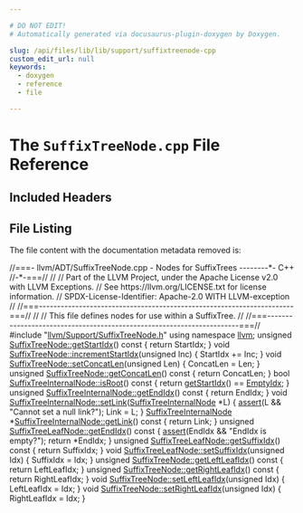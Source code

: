 ```yaml
---

# DO NOT EDIT!
# Automatically generated via docusaurus-plugin-doxygen by Doxygen.

slug: /api/files/lib/lib/support/suffixtreenode-cpp
custom_edit_url: null
keywords:
  - doxygen
  - reference
  - file

---
```





# The `SuffixTreeNode.cpp` File Reference

<DoxygenPage pluginConfig={pluginConfig}>



## Included Headers

<IncludesList>
<IncludesListItem
  filePath="llvm/Support/SuffixTreeNode.h"
  permalink="/docs/api/files/include/include/llvm/include/llvm/support/suffixtreenode-h"
  isLocal="true" />
</IncludesList>


## File Listing

The file content with the documentation metadata removed is:

<ProgramListing>

<Link id="l00001" /><CodeLine lineNumber="1"><span class="doxyHighlightComment">//===- llvm/ADT/SuffixTreeNode.cpp - Nodes for SuffixTrees --------&#42;- C++</span></CodeLine>
<Link id="l00002" /><CodeLine lineNumber="2"><span class="doxyHighlightComment">//-&#42;-===//</span></CodeLine>
<Link id="l00003" /><CodeLine lineNumber="3"><span class="doxyHighlightComment">//</span></CodeLine>
<Link id="l00004" /><CodeLine lineNumber="4"><span class="doxyHighlightComment">// Part of the LLVM Project, under the Apache License v2.0 with LLVM Exceptions.</span></CodeLine>
<Link id="l00005" /><CodeLine lineNumber="5"><span class="doxyHighlightComment">// See https://llvm.org/LICENSE.txt for license information.</span></CodeLine>
<Link id="l00006" /><CodeLine lineNumber="6"><span class="doxyHighlightComment">// SPDX-License-Identifier: Apache-2.0 WITH LLVM-exception</span></CodeLine>
<Link id="l00007" /><CodeLine lineNumber="7"><span class="doxyHighlightComment">//</span></CodeLine>
<Link id="l00008" /><CodeLine lineNumber="8"><span class="doxyHighlightComment">//===----------------------------------------------------------------------===//</span></CodeLine>
<Link id="l00009" /><CodeLine lineNumber="9"><span class="doxyHighlightComment">//</span></CodeLine>
<Link id="l00010" /><CodeLine lineNumber="10"><span class="doxyHighlightComment">// This file defines nodes for use within a SuffixTree.</span></CodeLine>
<Link id="l00011" /><CodeLine lineNumber="11"><span class="doxyHighlightComment">//</span></CodeLine>
<Link id="l00012" /><CodeLine lineNumber="12"><span class="doxyHighlightComment">//===----------------------------------------------------------------------===//</span></CodeLine>
<Link id="l00013" /><CodeLine lineNumber="13"></CodeLine>
<Link id="l00014" /><CodeLine lineNumber="14"><span class="doxyHighlightPreprocessor">#include &quot;<a href="/docs/api/files/include/include/llvm/include/llvm/support/suffixtreenode-h">llvm/Support/SuffixTreeNode.h</a>&quot;</span></CodeLine>
<Link id="l00015" /><CodeLine lineNumber="15"></CodeLine>
<Link id="l00016" /><CodeLine lineNumber="16"><span class="doxyHighlightKeyword">using namespace </span><span class="doxyHighlight"><a href="/docs/api/namespaces/llvm">llvm</a>;</span></CodeLine>
<Link id="l00017" /><CodeLine lineNumber="17"></CodeLine>
<Link id="l00018" /><CodeLine lineNumber="18" lineLink="/docs/api/structs/llvm/suffixtreenode/#a9275db494732cf0988a1547c93420de2"><span class="doxyHighlightKeywordType">unsigned</span><span class="doxyHighlight"> <a href="/docs/api/structs/llvm/suffixtreenode/#a9275db494732cf0988a1547c93420de2">SuffixTreeNode::getStartIdx</a>()</span><span class="doxyHighlightKeyword"> const </span><span class="doxyHighlight">&#123; </span><span class="doxyHighlightKeywordFlow">return</span><span class="doxyHighlight"> StartIdx; &#125;</span></CodeLine>
<Link id="l00019" /><CodeLine lineNumber="19" lineLink="/docs/api/structs/llvm/suffixtreenode/#a0d2939d64e268faf36ff88c09d1a59ec"><span class="doxyHighlightKeywordType">void</span><span class="doxyHighlight"> <a href="/docs/api/structs/llvm/suffixtreenode/#a0d2939d64e268faf36ff88c09d1a59ec">SuffixTreeNode::incrementStartIdx</a>(</span><span class="doxyHighlightKeywordType">unsigned</span><span class="doxyHighlight"> Inc) &#123; StartIdx += Inc; &#125;</span></CodeLine>
<Link id="l00020" /><CodeLine lineNumber="20" lineLink="/docs/api/structs/llvm/suffixtreenode/#a2a059f8fe4042aa575b538abdb731392"><span class="doxyHighlightKeywordType">void</span><span class="doxyHighlight"> <a href="/docs/api/structs/llvm/suffixtreenode/#a2a059f8fe4042aa575b538abdb731392">SuffixTreeNode::setConcatLen</a>(</span><span class="doxyHighlightKeywordType">unsigned</span><span class="doxyHighlight"> Len) &#123; ConcatLen = Len; &#125;</span></CodeLine>
<Link id="l00021" /><CodeLine lineNumber="21" lineLink="/docs/api/structs/llvm/suffixtreenode/#a8223ad595580e9b1004f565a43ba4c20"><span class="doxyHighlightKeywordType">unsigned</span><span class="doxyHighlight"> <a href="/docs/api/structs/llvm/suffixtreenode/#a8223ad595580e9b1004f565a43ba4c20">SuffixTreeNode::getConcatLen</a>()</span><span class="doxyHighlightKeyword"> const </span><span class="doxyHighlight">&#123; </span><span class="doxyHighlightKeywordFlow">return</span><span class="doxyHighlight"> ConcatLen; &#125;</span></CodeLine>
<Link id="l00022" /><CodeLine lineNumber="22"></CodeLine>
<Link id="l00023" /><CodeLine lineNumber="23" lineLink="/docs/api/structs/llvm/suffixtreeinternalnode/#a05b664c3b910cb6d5cda2ba6b83b759c"><span class="doxyHighlightKeywordType">bool</span><span class="doxyHighlight"> <a href="/docs/api/structs/llvm/suffixtreeinternalnode/#a05b664c3b910cb6d5cda2ba6b83b759c">SuffixTreeInternalNode::isRoot</a>()</span><span class="doxyHighlightKeyword"> const </span><span class="doxyHighlight">&#123;</span></CodeLine>
<Link id="l00024" /><CodeLine lineNumber="24"><span class="doxyHighlight">  </span><span class="doxyHighlightKeywordFlow">return</span><span class="doxyHighlight"> <a href="/docs/api/structs/llvm/suffixtreenode/#a9275db494732cf0988a1547c93420de2">getStartIdx</a>() == <a href="/docs/api/structs/llvm/suffixtreenode/#a9038deca521822084ac798637368c94e">EmptyIdx</a>;</span></CodeLine>
<Link id="l00025" /><CodeLine lineNumber="25"><span class="doxyHighlight">&#125;</span></CodeLine>
<Link id="l00026" /><CodeLine lineNumber="26" lineLink="/docs/api/structs/llvm/suffixtreeinternalnode/#ac38ddb7b7fb273fb64379c661efaf974"><span class="doxyHighlightKeywordType">unsigned</span><span class="doxyHighlight"> <a href="/docs/api/structs/llvm/suffixtreeinternalnode/#ac38ddb7b7fb273fb64379c661efaf974">SuffixTreeInternalNode::getEndIdx</a>()</span><span class="doxyHighlightKeyword"> const </span><span class="doxyHighlight">&#123; </span><span class="doxyHighlightKeywordFlow">return</span><span class="doxyHighlight"> EndIdx; &#125;</span></CodeLine>
<Link id="l00027" /><CodeLine lineNumber="27" lineLink="/docs/api/structs/llvm/suffixtreeinternalnode/#ae53280c72c15c2777d813369d19d4868"><span class="doxyHighlightKeywordType">void</span><span class="doxyHighlight"> <a href="/docs/api/structs/llvm/suffixtreeinternalnode/#ae53280c72c15c2777d813369d19d4868">SuffixTreeInternalNode::setLink</a>(<a href="/docs/api/structs/llvm/suffixtreeinternalnode/#aee4f3eefe02d5d475ffb06b54b7da9ed">SuffixTreeInternalNode</a> &#42;L) &#123;</span></CodeLine>
<Link id="l00028" /><CodeLine lineNumber="28"><span class="doxyHighlight">  <a href="/docs/api/files/lib/lib/target/lib/target/amdgpu/silowercontrolflow-cpp/#a4868c5d81c5ccc98c47aeab6244346a0">assert</a>(L &amp;&amp; </span><span class="doxyHighlightStringLiteral">&quot;Cannot set a null link?&quot;</span><span class="doxyHighlight">);</span></CodeLine>
<Link id="l00029" /><CodeLine lineNumber="29"><span class="doxyHighlight">  Link = L;</span></CodeLine>
<Link id="l00030" /><CodeLine lineNumber="30"><span class="doxyHighlight">&#125;</span></CodeLine>
<Link id="l00031" /><CodeLine lineNumber="31" lineLink="/docs/api/structs/llvm/suffixtreeinternalnode/#aa3ef8294e550ab22ebf4335773828603"><span class="doxyHighlight"><a href="/docs/api/structs/llvm/suffixtreeinternalnode/#aee4f3eefe02d5d475ffb06b54b7da9ed">SuffixTreeInternalNode</a> &#42;<a href="/docs/api/structs/llvm/suffixtreeinternalnode/#aa3ef8294e550ab22ebf4335773828603">SuffixTreeInternalNode::getLink</a>()</span><span class="doxyHighlightKeyword"> const </span><span class="doxyHighlight">&#123; </span><span class="doxyHighlightKeywordFlow">return</span><span class="doxyHighlight"> Link; &#125;</span></CodeLine>
<Link id="l00032" /><CodeLine lineNumber="32"></CodeLine>
<Link id="l00033" /><CodeLine lineNumber="33" lineLink="/docs/api/structs/llvm/suffixtreeleafnode/#a6b20d19ce30a9412c26c8d7fed82b170"><span class="doxyHighlightKeywordType">unsigned</span><span class="doxyHighlight"> <a href="/docs/api/structs/llvm/suffixtreeleafnode/#a6b20d19ce30a9412c26c8d7fed82b170">SuffixTreeLeafNode::getEndIdx</a>()</span><span class="doxyHighlightKeyword"> const </span><span class="doxyHighlight">&#123;</span></CodeLine>
<Link id="l00034" /><CodeLine lineNumber="34"><span class="doxyHighlight">  <a href="/docs/api/files/lib/lib/target/lib/target/amdgpu/silowercontrolflow-cpp/#a4868c5d81c5ccc98c47aeab6244346a0">assert</a>(EndIdx &amp;&amp; </span><span class="doxyHighlightStringLiteral">&quot;EndIdx is empty?&quot;</span><span class="doxyHighlight">);</span></CodeLine>
<Link id="l00035" /><CodeLine lineNumber="35"><span class="doxyHighlight">  </span><span class="doxyHighlightKeywordFlow">return</span><span class="doxyHighlight"> &#42;EndIdx;</span></CodeLine>
<Link id="l00036" /><CodeLine lineNumber="36"><span class="doxyHighlight">&#125;</span></CodeLine>
<Link id="l00037" /><CodeLine lineNumber="37"></CodeLine>
<Link id="l00038" /><CodeLine lineNumber="38" lineLink="/docs/api/structs/llvm/suffixtreeleafnode/#ad877afa2a5d100e00f8dfa3e91390c4c"><span class="doxyHighlightKeywordType">unsigned</span><span class="doxyHighlight"> <a href="/docs/api/structs/llvm/suffixtreeleafnode/#ad877afa2a5d100e00f8dfa3e91390c4c">SuffixTreeLeafNode::getSuffixIdx</a>()</span><span class="doxyHighlightKeyword"> const </span><span class="doxyHighlight">&#123; </span><span class="doxyHighlightKeywordFlow">return</span><span class="doxyHighlight"> SuffixIdx; &#125;</span></CodeLine>
<Link id="l00039" /><CodeLine lineNumber="39" lineLink="/docs/api/structs/llvm/suffixtreeleafnode/#a30d89a175df4fd78a227ce45d3a72dae"><span class="doxyHighlightKeywordType">void</span><span class="doxyHighlight"> <a href="/docs/api/structs/llvm/suffixtreeleafnode/#a30d89a175df4fd78a227ce45d3a72dae">SuffixTreeLeafNode::setSuffixIdx</a>(</span><span class="doxyHighlightKeywordType">unsigned</span><span class="doxyHighlight"> Idx) &#123; SuffixIdx = Idx; &#125;</span></CodeLine>
<Link id="l00040" /><CodeLine lineNumber="40"></CodeLine>
<Link id="l00041" /><CodeLine lineNumber="41" lineLink="/docs/api/structs/llvm/suffixtreenode/#a313f5d2a493bd19ab5f45bb7bc75ec1b"><span class="doxyHighlightKeywordType">unsigned</span><span class="doxyHighlight"> <a href="/docs/api/structs/llvm/suffixtreenode/#a313f5d2a493bd19ab5f45bb7bc75ec1b">SuffixTreeNode::getLeftLeafIdx</a>()</span><span class="doxyHighlightKeyword"> const </span><span class="doxyHighlight">&#123; </span><span class="doxyHighlightKeywordFlow">return</span><span class="doxyHighlight"> LeftLeafIdx; &#125;</span></CodeLine>
<Link id="l00042" /><CodeLine lineNumber="42" lineLink="/docs/api/structs/llvm/suffixtreenode/#a746c7e9598d369801d5d5de0bc9797ff"><span class="doxyHighlightKeywordType">unsigned</span><span class="doxyHighlight"> <a href="/docs/api/structs/llvm/suffixtreenode/#a746c7e9598d369801d5d5de0bc9797ff">SuffixTreeNode::getRightLeafIdx</a>()</span><span class="doxyHighlightKeyword"> const </span><span class="doxyHighlight">&#123; </span><span class="doxyHighlightKeywordFlow">return</span><span class="doxyHighlight"> RightLeafIdx; &#125;</span></CodeLine>
<Link id="l00043" /><CodeLine lineNumber="43" lineLink="/docs/api/structs/llvm/suffixtreenode/#abb4b3d19d24fb4fbc75f79f39b2e1d1d"><span class="doxyHighlightKeywordType">void</span><span class="doxyHighlight"> <a href="/docs/api/structs/llvm/suffixtreenode/#abb4b3d19d24fb4fbc75f79f39b2e1d1d">SuffixTreeNode::setLeftLeafIdx</a>(</span><span class="doxyHighlightKeywordType">unsigned</span><span class="doxyHighlight"> Idx) &#123; LeftLeafIdx = Idx; &#125;</span></CodeLine>
<Link id="l00044" /><CodeLine lineNumber="44" lineLink="/docs/api/structs/llvm/suffixtreenode/#a7a4339e85622b27800a2377f11bac448"><span class="doxyHighlightKeywordType">void</span><span class="doxyHighlight"> <a href="/docs/api/structs/llvm/suffixtreenode/#a7a4339e85622b27800a2377f11bac448">SuffixTreeNode::setRightLeafIdx</a>(</span><span class="doxyHighlightKeywordType">unsigned</span><span class="doxyHighlight"> Idx) &#123; RightLeafIdx = Idx; &#125;</span></CodeLine>

</ProgramListing>


</DoxygenPage>
